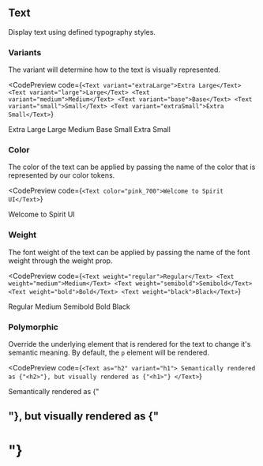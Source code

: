 

## Text

Display text using defined typography styles.

### Variants

The variant will determine how to the text is visually represented.

<CodePreview
  code={`
  <Text variant="extraLarge">Extra Large</Text>
  <Text variant="large">Large</Text>
  <Text variant="medium">Medium</Text>
  <Text variant="base">Base</Text>
  <Text variant="small">Small</Text>
  <Text variant="extraSmall">Extra Small</Text>
`}
>
  <Text variant="extraLarge">Extra Large</Text>
  <Text variant="large">Large</Text>
  <Text variant="medium">Medium</Text>
  <Text variant="base">Base</Text>
  <Text variant="small">Small</Text>
  <Text variant="extraSmall">Extra Small</Text>
</CodePreview>

### Color

The color of the text can be applied by passing the name of the color that is represented by our color tokens.

<CodePreview
  code={`
  <Text color="pink_700">Welcome to Spirit UI</Text>
`}
>
  <Text color="pink_700">Welcome to Spirit UI</Text>
</CodePreview>

### Weight

The font weight of the text can be applied by passing the name of the font weight through the weight prop.

<CodePreview
  code={`
  <Text weight="regular">Regular</Text>
  <Text weight="medium">Medium</Text>
  <Text weight="semibold">Semibold</Text>
  <Text weight="bold">Bold</Text>
  <Text weight="black">Black</Text>
`}
>
  <Text weight="regular">Regular</Text>
  <Text weight="medium">Medium</Text>
  <Text weight="semibold">Semibold</Text>
  <Text weight="bold">Bold</Text>
  <Text weight="black">Black</Text>
</CodePreview>

### Polymorphic

Override the underlying element that is rendered for the text to change it's semantic meaning. By default, the `p` element will be rendered.

<CodePreview
  code={`
<Text as="h2" variant="h1">
    Semantically rendered as {"<h2>"}, but visually rendered as {"<h1>"}
</Text>
`}
>

  <Text as="h2" variant="h1">Semantically rendered as {"<h2>"}, but visually rendered as {"<h1>"}</Text>
</CodePreview>

